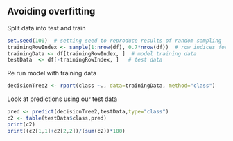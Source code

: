 ## Avoiding overfitting
Split data into test and train
```r
set.seed(100)  # setting seed to reproduce results of random sampling
trainingRowIndex <- sample(1:nrow(df), 0.7*nrow(df))  # row indices for training data
trainingData <- df[trainingRowIndex, ]  # model training data
testData  <- df[-trainingRowIndex, ]   # test data
```

Re run model with training data
```r
decisionTree2 <- rpart(class ~., data=trainingData, method="class")
```

Look at predictions using our test data
```r
pred <- predict(decisionTree2,testData,type="class")
c2 <- table(testData$class,pred)  
print(c2)
print((c2[1,1]+c2[2,2])/(sum(c2))*100)
```
